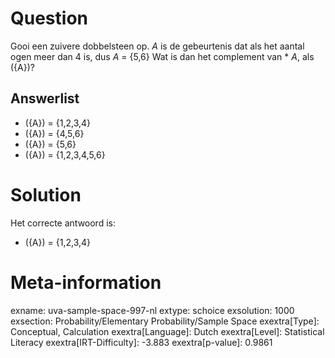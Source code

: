 Question
========

Gooi een zuivere dobbelsteen op. *A* is de gebeurtenis dat als het
aantal ogen meer dan 4 is, dus *A* = {5,6} Wat is dan het complement van
* *A*, als \(\bar{A}\)?


Answerlist
----------

* \(\bar{A}\) = {1,2,3,4}
* \(\bar{A}\) = {4,5,6}
* \(\bar{A}\) = {5,6}
* \(\bar{A}\) = {1,2,3,4,5,6}

Solution
========

Het correcte antwoord is: 

* \(\bar{A}\) = {1,2,3,4}

Meta-information
================
exname: uva-sample-space-997-nl
extype: schoice
exsolution: 1000
exsection: Probability/Elementary Probability/Sample Space
exextra[Type]: Conceptual, Calculation
exextra[Language]: Dutch
exextra[Level]: Statistical Literacy
exextra[IRT-Difficulty]: -3.883
exextra[p-value]: 0.9861
